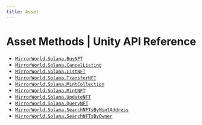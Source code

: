 ```yaml
---
title: Asset
---
```


# Asset Methods | Unity API Reference

- [`MirrorWorld.Solana.BuyNFT`](/api-reference/unity/solana/asset/BuyNFT)
- [`MirrorWorld.Solana.CancelListing`](/api-reference/unity/solana/asset/CancelListing)
- [`MirrorWorld.Solana.ListNFT`](/api-reference/unity/solana/asset/ListNFT)
- [`MirrorWorld.Solana.TransferNFT`](/api-reference/unity/solana/asset/TransferNFT)
- [`MirrorWorld.Solana.MintCollection`](/api-reference/unity/solana/asset/MintCollection)
- [`MirrorWorld.Solana.MintNFT`](/api-reference/unity/solana/asset/MintNFT)
- [`MirrorWorld.Solana.UpdateNFT`](/api-reference/unity/solana/asset/UpdateNFT)
- [`MirrorWorld.Solana.QueryNFT`](/api-reference/unity/solana/asset/QueryNFT)
- [`MirrorWorld.Solana.SearchNFTsByMintAddress`](/api-reference/unity/solana/asset/SearchNFTsByMintAddress)
- [`MirrorWorld.Solana.SearchNFTsByOwner`](/api-reference/unity/solana/asset/SearchNFTsByOwner)
